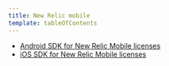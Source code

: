 ```yaml
---
title: New Relic mobile
template: tableOfContents
---
```


* [Android SDK for New Relic Mobile licenses](/docs/licenses/product-or-service-licenses/new-relic-mobile/android-sdk-new-relic-mobile-licenses)
* [iOS SDK for New Relic Mobile licenses](/docs/licenses/product-or-service-licenses/new-relic-mobile/ios-sdk-new-relic-mobile-licenses)
